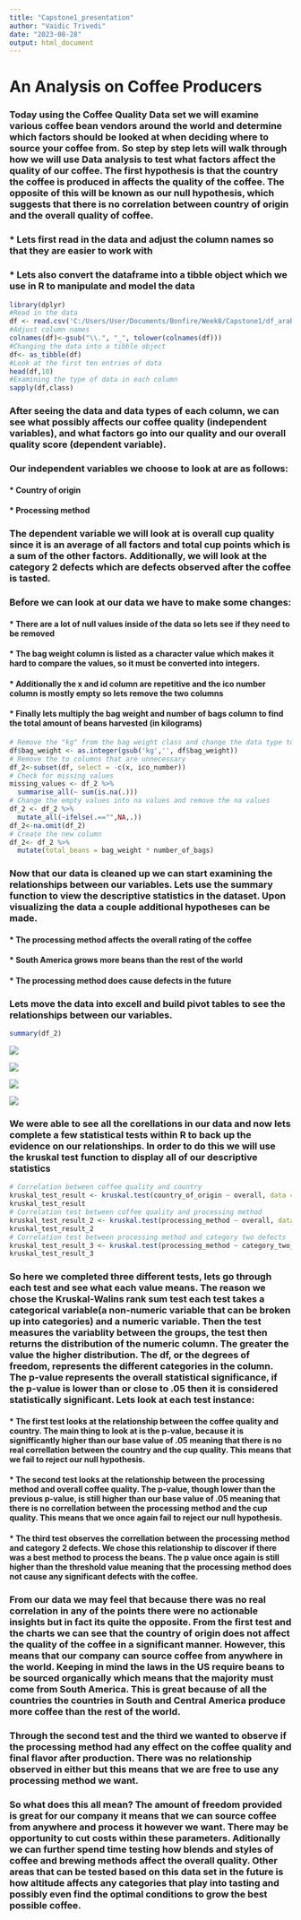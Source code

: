 ---
title: "Capstone1_presentation"
author: "Vaidic Trivedi"
date: "2023-08-28"
output: html_document
---

# An Analysis on Coffee Producers

### Today using the Coffee Quality Data set we will examine various coffee bean vendors around the world and determine which factors should be looked at when deciding where to source your coffee from. So step by step lets will walk through how we will use Data analysis to test what factors affect the quality of our coffee. The first hypothesis is that the country the coffee is produced in affects the quality of the coffee. The opposite of this will be known as our null hypothesis, which suggests that there is no correlation between country of origin and the overall quality of coffee.

### \* Lets first read in the data and adjust the column names so that they are easier to work with

### \* Lets also convert the dataframe into a tibble object which we use in R to manipulate and model the data

```{r}
library(dplyr)
#Read in the data
df <- read.csv('C:/Users/User/Documents/Bonfire/Week8/Capstone1/df_arabica_clean.csv')
#Adjust column names
colnames(df)<-gsub("\\.", "_", tolower(colnames(df)))
#Changing the data into a tibble object
df<- as_tibble(df)
#Look at the first ten entries of data
head(df,10)
#Examining the type of data in each column
sapply(df,class)
```

### After seeing the data and data types of each column, we can see what possibly affects our coffee quality (independent variables), and what factors go into our quality and our overall quality score (dependent variable).

### Our independent variables we choose to look at are as follows:

#### \* Country of origin

#### \* Processing method

### The dependent variable we will look at is overall cup quality since it is an average of all factors and total cup points which is a sum of the other factors. Additionally, we will look at the category 2 defects which are defects observed after the coffee is tasted.

### Before we can look at our data we have to make some changes:

#### \* There are a lot of null values inside of the data so lets see if they need to be removed

#### \* The bag weight column is listed as a character value which makes it hard to compare the values, so it must be converted into integers.

#### \* Additionally the x and id column are repetitive and the ico number column is mostly empty so lets remove the two columns

#### \* Finally lets multiply the bag weight and number of bags column to find the total amount of beans harvested (in kilograms)

```{r}
# Remove the "kg" from the bag weight class and change the data type to integer
df$bag_weight <- as.integer(gsub('kg','', df$bag_weight))
# Remove the to columns that are unnecessary
df_2<-subset(df, select = -c(x, ico_number))
# Check for missing values
missing_values <- df_2 %>%
  summarise_all(~ sum(is.na(.)))
# Change the empty values into na values and remove the na values
df_2 <- df_2 %>%
  mutate_all(~ifelse(.=="",NA,.))
df_2<-na.omit(df_2)
# Create the new column
df_2<- df_2 %>%
  mutate(total_beans = bag_weight * number_of_bags)
```

### Now that our data is cleaned up we can start examining the relationships between our variables. Lets use the summary function to view the descriptive statistics in the dataset. Upon visualizing the data a couple additional hypotheses can be made.

#### \* The processing method affects the overall rating of the coffee

#### \* South America grows more beans than the rest of the world

#### \* The processing method does cause defects in the future

### Lets move the data into excell and build pivot tables to see the relationships between our variables.

```{r}
summary(df_2)

```

![](https://github.com/tvaidic/capstone1/blob/main/coffee%20per%20country.PNG)

![](https://github.com/tvaidic/capstone1/blob/main/processing%20method.PNG)

![](C:\\Users\\User\\Documents\\Bonfire\\Week8\\Capstone1)

![](C:\\Users\\User\\Documents\\Bonfire\\Week8\\Capstone1)

### We were able to see all the corellations in our data and now lets complete a few statistical tests within R to back up the evidence on our relationships. In order to do this we will use the kruskal test function to display all of our descriptive statistics

```{r}
# Correlation between coffee quality and country
kruskal_test_result <- kruskal.test(country_of_origin ~ overall, data = df_2)
kruskal_test_result
# Correlation test between coffee quality and processing method
kruskal_test_result_2 <- kruskal.test(processing_method ~ overall, data = df_2)
kruskal_test_result_2
# Correlation test between processing method and category two defects
kruskal_test_result_3 <- kruskal.test(processing_method ~ category_two_defects, data = df_2)
kruskal_test_result_3
```

### So here we completed three different tests, lets go through each test and see what each value means. The reason we chose the Kruskal-Walins rank sum test each test takes a categorical variable(a non-numeric variable that can be broken up into categories) and a numeric variable. Then the test measures the variablity between the groups, the test then returns the distribution of the numeric column. The greater the value the higher distribution. The df, or the degrees of freedom, represents the different categories in the column. The p-value represents the overall statistical significance, if the p-value is lower than or close to .05 then it is considered statistically significant. Lets look at each test instance:

#### \* The first test looks at the relationship between the coffee quality and country. The main thing to look at is the p-value, because it is signifficantly higher than our base value of .05 meaning that there is no real correllation between the country and the cup quality. This means that we fail to reject our null hypothesis.

#### \* The second test looks at the relationship between the processing method and overall coffee quality. The p-value, though lower than the previous p-value, is still higher than our base value of .05 meaning that there is no correllation between the processing method and the cup quality. This means that we once again fail to reject our null hypothesis.

#### \* The third test observes the correllation between the processing method and category 2 defects. We chose this relationship to discover if there was a best method to process the beans. The p value once again is still higher than the threshold value meaning that the processing method does not cause any significant defects with the coffee.

### From our data we may feel that because there was no real correlation in any of the points there were no actionable insights but in fact its quite the opposite. From the first test and the charts we can see that the country of origin does not affect the quality of the coffee in a significant manner. However, this means that our company can source coffee from anywhere in the world. Keeping in mind the laws in the US require beans to be sourced organically which means that the majority must come from South America. This is great because of all the countries the countries in South and Central America produce more coffee than the rest of the world.

### Through the second test and the third we wanted to observe if the processing method had any effect on the coffee quality and final flavor after production. There was no relationship observed in either but this means that we are free to use any processing method we want.

### So what does this all mean? The amount of freedom provided is great for our company it means that we can source coffee from anywhere and process it however we want. There may be opportunity to cut costs within these parameters. Aditionally we can further spend time testing how blends and styles of coffee and brewing methods affect the overall quality. Other areas that can be tested based on this data set in the future is how altitude affects any categories that play into tasting and possibly even find the optimal conditions to grow the best possible coffee.
